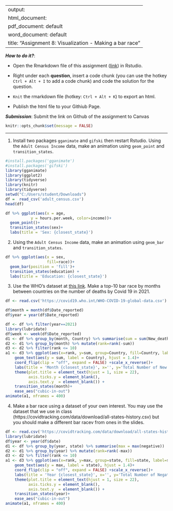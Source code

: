 
---
output: 
  html_document:
  pdf_document: default
  word_document: default
title: "Assignment 8: Visualization - Making a bar race"
---

***How to do it?***: 

- Open the Rmarkdown file of this assignment ([link](assignment8.Rmd)) in Rstudio. 

- Right under each **question**, insert  a code chunk (you can use the hotkey `Ctrl + Alt + I` to add a code chunk) and code the solution for the question. 

- `Knit` the rmarkdown file (hotkey: `Ctrl + Alt + K`) to export an html.  

-  Publish the html file to your Githiub Page. 

***Submission***: Submit the link on Github of the assignment to Canvas

```r
knitr::opts_chunk$set(message = FALSE)
```


-------

1. Install two packages `gganimate` and `gifski` then restart Rstudio. Using the `Adult Census Income` data, make an animation using `geom_point` and `transition_states`.
```r
#install.packages('gganimate')
#install.packages('gifski')
library(gganimate)
library(ggplot2)
library(tidyverse)
library(knitr)
library(tidyverse)
setwd("C:/Users/student/Downloads")
df =  read_csv('adult_census.csv')
head(df)
```


```r
df %>% ggplot(aes(x = age,
           y = hours.per.week, color=income))+
  geom_point()+
  transition_states(sex)+
  labs(title = 'Sex: {closest_state}')

```

2. Using the `Adult Census Income` data, make an animation using `geom_bar` and `transition_states`.
```r

df %>% ggplot(aes(x = sex,
                  fill=race))+
  geom_bar(position = 'fill')+
  transition_states(education) +
  labs(title = 'Education: {closest_state}')

```

3. Use the WHO's dataset at [this link](https://covid19.who.int/WHO-COVID-19-global-data.csv). Make a top-10 bar race by months between countries on the number of deaths by Covid 19 in 2021.
```r

df <- read.csv('https://covid19.who.int/WHO-COVID-19-global-data.csv')

df$month = month(df$Date_reported)
df$year = year(df$Date_reported)

df <- df %>% filter(year==2021)
library(lubridate)
df$week <- week(df$Date_reported)
d1 <- df %>% group_by(month, Country) %>% summarise(sum = sum(New_deaths))
d2 <- d1 %>% group_by(month) %>% mutate(rank=rank(-sum)) 
d3 <- d2 %>% filter(rank <= 10)
a1 <- d3 %>% ggplot(aes(x=rank, y=sum, group=Country, fill=Country, label=Country)) + geom_col()+
    geom_text(aes(y = sum, label = Country), hjust = 1.4)+ 
    coord_flip(clip = "off", expand = FALSE) +scale_x_reverse()+
    labs(title = 'Month {closest_state}', x='', y='Total Number of New Deaths', fill='state')+
    theme(plot.title = element_text(hjust = 1, size = 22),
          axis.ticks.y = element_blank(),
          axis.text.y  = element_blank()) + 
    transition_states(month)+
    ease_aes("cubic-in-out")
animate(a1, nframes = 400)


```

4. Make a bar race using a dataset of your own interest. You may use the dataset that we use in class (https://covidtracking.com/data/download/all-states-history.csv) but you should make a different bar racev from ones in the slides. 
```r

df <- read.csv('https://covidtracking.com/data/download/all-states-history.csv')
library(lubridate)
df$year <- year(df$date)
d1 <- df %>% group_by(year, state) %>% summarise(max = max(negative))
d2 <- d1 %>% group_by(year) %>% mutate(rank=rank(-max)) 
d3 <- d2 %>% filter(rank <= 10)
a1 <- d3 %>% ggplot(aes(x=rank, y=max, group=state, fill=state, label=state)) + geom_col()+
    geom_text(aes(y = max, label = state), hjust = 1.4)+ 
    coord_flip(clip = "off", expand = FALSE) +scale_x_reverse()+
    labs(title = 'Year {closest_state}', x='', y='Total Number of Negative Caeses', fill='state')+
    theme(plot.title = element_text(hjust = 1, size = 22),
          axis.ticks.y = element_blank(),
          axis.text.y  = element_blank()) + 
    transition_states(year)+
    ease_aes("cubic-in-out")
animate(a1, nframes = 400)


```

